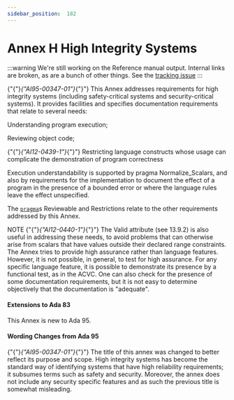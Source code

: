 ---
sidebar_position:  182
---

# Annex H High Integrity Systems

:::warning
We're still working on the Reference manual output.  Internal links are broken,
as are a bunch of other things.
See the [tracking issue](https://github.com/ada-lang-io/ada-lang-io/issues/20)
:::


<p>{"{"}<em>{"AI95-00347-01"}</em>{"}"} This Annex addresses requirements for high integrity systems (including safety-critical systems and security-critical systems). It provides facilities and specifies documentation requirements that relate to several needs: <br /></p>

<p>Understanding program execution;<br /></p>

<p>Reviewing object code;<br /></p>

<p>{"{"}<em>{"AI12-0439-1"}</em>{"}"} Restricting language constructs whose usage can complicate the demonstration of program correctness <br /></p>

<p>Execution understandability is supported by pragma Normalize_Scalars, and also by requirements for the implementation to document the effect of a program in the presence of a bounded error or where the language rules leave the effect unspecified. <br /></p>

<p>The <code><a href="../AA-2/AA-2.8#S0019">pragma</a></code>s Reviewable and Restrictions relate to the other requirements addressed by this Annex. <br /></p>

<Admonition type="aarm" aarm="note" title="Note: ">
NOTE   {"{"}<em>{"AI12-0440-1"}</em>{"}"} The Valid attribute (see 13.9.2) is also useful in addressing these needs, to avoid problems that can otherwise arise from scalars that have values outside their declared range constraints.<br /></Admonition>

<Admonition type="aarm" aarm="discussion" title="Discussion: ">
<strong></strong>The Annex tries to provide high assurance rather than language features. However, it is not possible, in general, to test for high assurance. For any specific language feature, it is possible to demonstrate its presence by a functional test, as in the ACVC. One can also check for the presence of some documentation requirements, but it is not easy to determine objectively that the documentation is "adequate". <br /></Admonition>


#### Extensions to Ada 83

<Admonition type="aarm" aarm="note" title="Note: ">
This Annex is new to Ada 95. <br /></Admonition>


#### Wording Changes from Ada 95

<Admonition type="aarm" aarm="note" title="Note: ">
{"{"}<em>{"AI95-00347-01"}</em>{"}"} The title of this annex was changed to better reflect its purpose and scope. High integrity systems has become the standard way of identifying systems that have high reliability requirements; it subsumes terms such as safety and security. Moreover, the annex does not include any security specific features and as such the previous title is somewhat misleading. <br /></Admonition>


